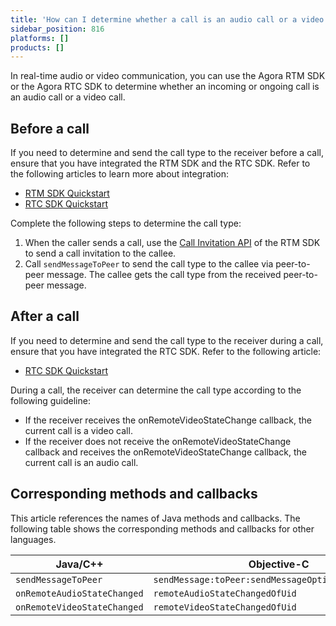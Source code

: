 ```yaml
---
title: 'How can I determine whether a call is an audio call or a video call?'
sidebar_position: 816
platforms: []
products: []
---
```



In real-time audio or video communication, you can use the Agora RTM SDK or the Agora RTC SDK to determine whether an incoming or ongoing call is an audio call or a video call.

## Before a call

If you need to determine and send the call type to the receiver before a call, ensure that you have integrated the RTM SDK and the RTC SDK. Refer to the following articles to learn more about integration:

- [RTM SDK Quickstart](../../signaling/get-started/get-started-sdk)
- [RTC SDK Quickstart](../../interactive-live-streaming/get-started/get-started-sdk)

Complete the following steps to determine the call type:

1. When the caller sends a call, use the [Call Invitation API](../../signaling/develop/call-invitation) of the RTM SDK to send a call invitation to the callee.
2. Call <Link to="{{Global.SIG_SDK_API_ANDROID}}/classio_1_1agora_1_1rtm_1_1_rtm_client.html#a729079805644b3307297fb2e902ab4c9">`sendMessageToPeer`</Link> to send the call type to the callee via peer-to-peer message. The callee gets the call type from the received peer-to-peer message.

## After a call

If you need to determine and send the call type to the receiver during a call, ensure that you have integrated the RTC SDK. Refer to the following article:

- [RTC SDK Quickstart](../../interactive-live-streaming/get-started/get-started-sdk)

During a call, the receiver can determine the call type according to the following guideline:

- If the receiver receives the <Link to="{{Global.API_REF_ANDROID_ROOT}}/class_irtcengineeventhandler.html#callback_irtcengineeventhandler_onremotevideostatechanged">onRemoteVideoStateChange</Link> callback, the current call is a video call.
- If the receiver does not receive the <Link to="{{Global.API_REF_ANDROID_ROOT}}/class_irtcengineeventhandler.html#callback_irtcengineeventhandler_onremotevideostatechanged">onRemoteVideoStateChange</Link> callback and receives the <Link to="{{Global.API_REF_ANDROID_ROOT}}/class_irtcengineeventhandler.html#callback_irtcengineeventhandler_onremoteaudiostatechanged">onRemoteVideoStateChange</Link> callback, the current call is an audio call.

## Corresponding methods and callbacks

This article references the names of Java methods and callbacks. The following table shows the corresponding methods and callbacks for other languages.

| Java/C++                    | Objective-C                                         | JavaScript            |
| --------------------------- | --------------------------------------------------- | --------------------- |
| `sendMessageToPeer`         | `sendMessage:toPeer:sendMessageOptions:completion:` | `sendMessage`         |
| `onRemoteAudioStateChanged` | `remoteAudioStateChangedOfUid`                      | `getRemoteAudioStats` |
| `onRemoteVideoStateChanged` | `remoteVideoStateChangedOfUid`                      | `getRemoteVideoStats` |
